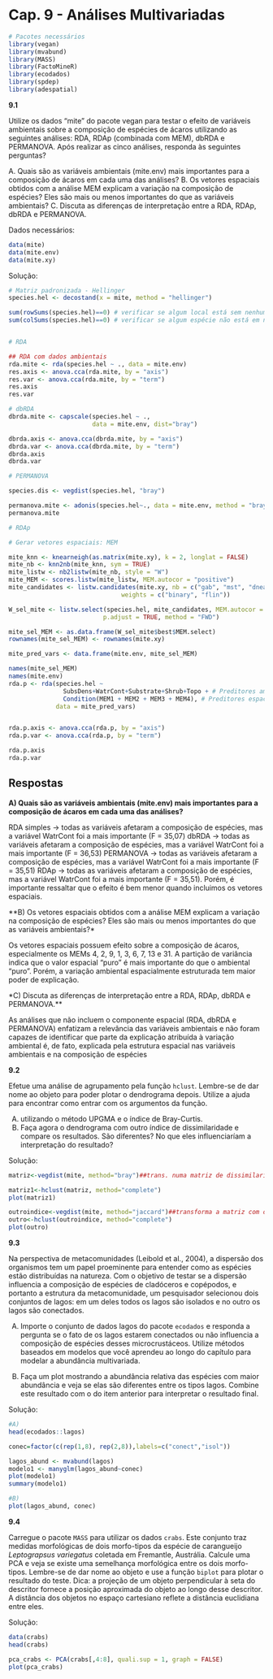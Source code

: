 # Cap. 9 - Análises Multivariadas  {-}

```r
# Pacotes necessários
library(vegan)
library(mvabund)
library(MASS)
library(FactoMineR)
library(ecodados)
library(spdep)
library(adespatial)
```

**9.1**

Utilize os dados “mite” do pacote vegan para testar o efeito de variáveis ambientais sobre a composição de espécies de ácaros utilizando as seguintes análises: RDA, RDAp (combinada com MEM), dbRDA e PERMANOVA. Após realizar as cinco análises, responda às seguintes perguntas?

A. Quais são as variáveis ambientais (mite.env) mais importantes para a composição de ácaros em cada uma das análises? 
B. Os vetores espaciais obtidos com a análise MEM explicam a variação na composição de espécies? Eles são mais ou menos importantes do que as variáveis ambientais?
C. Discuta as diferenças de interpretação entre a RDA, RDAp, dbRDA e PERMANOVA.

Dados necessários:

```r
data(mite)
data(mite.env)
data(mite.xy)
```

Solução:

```r
# Matriz padronizada - Hellinger
species.hel <- decostand(x = mite, method = "hellinger")

sum(rowSums(species.hel)==0) # verificar se algum local está sem nenhuma espécie
sum(colSums(species.hel)==0) # verificar se algum espécie não está em nenhuma localidade


# RDA

## RDA com dados ambientais
rda.mite <- rda(species.hel ~ ., data = mite.env)
res.axis <- anova.cca(rda.mite, by = "axis") 
res.var <- anova.cca(rda.mite, by = "term") 
res.axis
res.var

# dbRDA
dbrda.mite <- capscale(species.hel ~ ., 
                       data = mite.env, dist="bray")

dbrda.axis <- anova.cca(dbrda.mite, by = "axis") 
dbrda.var <- anova.cca(dbrda.mite, by = "term") 
dbrda.axis
dbrda.var

# PERMANOVA

species.dis <- vegdist(species.hel, "bray")

permanova.mite <- adonis(species.hel~., data = mite.env, method = "bray")
permanova.mite

# RDAp

# Gerar vetores espaciais: MEM

mite_knn <- knearneigh(as.matrix(mite.xy), k = 2, longlat = FALSE)
mite_nb <- knn2nb(mite_knn, sym = TRUE)
mite_listw <- nb2listw(mite_nb, style = "W")
mite_MEM <- scores.listw(mite_listw, MEM.autocor = "positive")
mite_candidates <- listw.candidates(mite.xy, nb = c("gab", "mst", "dnear"), 
                               weights = c("binary", "flin"))

W_sel_mite <- listw.select(species.hel, mite_candidates, MEM.autocor = "positive",
                          p.adjust = TRUE, method = "FWD")

mite_sel_MEM <- as.data.frame(W_sel_mite$best$MEM.select)
rownames(mite_sel_MEM) <- rownames(mite.xy) 

mite_pred_vars <- data.frame(mite.env, mite_sel_MEM)

names(mite_sel_MEM)
names(mite.env)
rda.p <- rda(species.hel ~
               SubsDens+WatrCont+Substrate+Shrub+Topo + # Preditores ambientais
               Condition(MEM1 + MEM2 + MEM3 + MEM4), # Preditores espaciais
             data = mite_pred_vars)


rda.p.axis <- anova.cca(rda.p, by = "axis") 
rda.p.var <- anova.cca(rda.p, by = "term") 

rda.p.axis
rda.p.var
```

## Respostas

**A) Quais são as variáveis ambientais (mite.env) mais importantes para a composição de ácaros em cada uma das análises?**

RDA simples -> todas as variáveis afetaram a composição de espécies, mas a variável WatrCont foi a mais importante (F = 35,07)
dbRDA -> todas as variáveis afetaram a composição de espécies, mas a variável WatrCont foi a mais importante (F = 36,53)
PERMANOVA -> todas as variáveis afetaram a composição de espécies, mas a variável WatrCont foi a mais importante (F = 35,51)
RDAp -> todas as variáveis afetaram a composição de espécies, mas a variável WatrCont foi a mais importante (F = 35,51). Porém, é importante ressaltar que o efeito é bem menor quando incluimos os vetores espaciais.

**B) Os vetores espaciais obtidos com a análise MEM explicam a variação na composição de espécies? Eles são mais ou menos importantes do que as variáveis ambientais?*

Os vetores espaciais possuem efeito sobre a composição de ácaros, especialmente os MEMs 4, 2, 9, 1, 3, 6, 7, 13 e 31.
A partição de variância indica que o valor espacial "puro" é mais importante do que o ambiental "puro". Porém, a variação ambiental espacialmente estruturada tem maior poder de explicação.

*C) Discuta as diferenças de interpretação entre a RDA, RDAp, dbRDA e PERMANOVA.**

As análises que não incluem o componente espacial (RDA, dbRDA e PERMANOVA) enfatizam a relevância das variáveis ambientais e não foram capazes de identificar que parte da explicação atribuída à variação ambiental é, de fato, explicada pela estrutura espacial nas variáveis ambientais e na composição de espécies

**9.2**

Efetue uma análise de agrupamento pela função `hclust`. Lembre-se de dar nome ao objeto para poder plotar o dendrograma depois. Utilize a ajuda para encontrar como entrar com os argumentos da função. 

A) utilizando o método UPGMA e o índice de Bray-Curtis. 
B) Faça agora o dendrograma com outro índice de dissimilaridade e compare os resultados. São diferentes? No que eles influenciaríam a interpretação do resultado?

Solução: 

```r
matriz<-vegdist(mite, method="bray")##trans. numa matriz de dissimilaridade

matriz1<-hclust(matriz, method="complete")
plot(matriz1)

outroindice<-vegdist(mite, method="jaccard")##transforma a matriz com outro índice
outro<-hclust(outroindice, method="complete")
plot(outro)
```

**9.3**

Na perspectiva de metacomunidades (Leibold et al., 2004), a dispersão dos organismos tem um papel proeminente para entender como as espécies estão distribuídas na natureza. Com o objetivo de testar se a dispersão influencia a composição de espécies de cladóceros e copépodos, e portanto a estrutura da metacomunidade, um pesquisador selecionou dois conjuntos de lagos: em um deles todos os lagos são isolados e no outro os lagos são conectados. 

A) Importe o conjunto de dados lagos do pacote `ecodados` e responda a pergunta se o fato de os lagos estarem conectados ou não influencia a composição de espécies desses microcrustáceos. Utilize métodos baseados em modelos que você aprendeu ao longo do capítulo para modelar a abundância multivariada.

B) Faça um plot mostrando a abundância relativa das espécies com maior abundância e veja se elas são diferentes entre os tipos lagos. Combine este resultado com o do item anterior para interpretar o resultado final.

Solução: 

```r
#A) 
head(ecodados::lagos)

conec=factor(c(rep(1,8), rep(2,8)),labels=c("conect","isol"))

lagos_abund <- mvabund(lagos)
modelo1 <- manyglm(lagos_abund~conec)
plot(modelo1)
summary(modelo1)

#B)
plot(lagos_abund, conec)
```

**9.4**

Carregue o pacote `MASS` para utilizar os dados `crabs`. Este conjunto traz medidas morfológicas de dois morfo-tipos da espécie de carangueijo *Leptograpsus variegatus* coletada em Fremantle, Austrália. Calcule uma PCA e veja se existe uma semelhança morfológica entre os dois morfo-tipos. Lembre-se de dar nome
ao objeto e use a função `biplot` para plotar o resultado do teste. Dica: a projeção de um objeto perpendicular à seta do descritor fornece a posição aproximada do objeto ao longo desse descritor. A distância dos objetos no espaço cartesiano reflete a distância euclidiana entre eles.

Solução:

```r
data(crabs)
head(crabs)

pca_crabs <- PCA(crabs[,4:8], quali.sup = 1, graph = FALSE)
plot(pca_crabs)
```

